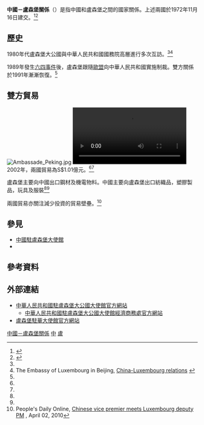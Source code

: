{{not|中華民國與盧森堡關係}}
{{Dablink|關於其他「中」字國家與「盧」字國家的外交關係，詳見'''[[中盧關係|中盧關係 (消歧義)]]'''。}}

{{Infobox Bilateral relations|中國－盧森堡|People's Republic of China|Luxembourg|map=China Luxembourg Locator.svg|envoytitle1=[[中國駐盧森堡大使列表|大使]]|envoy1=[[]]|envoytitle2=[[盧森堡駐華大使列表]]|envoy2=[[俞博生|俞博生]]<ref>{{cite web |title = 驻华大使到任顺序及递交国书日期 |url = https://www.mfa.gov.cn/web/lbfw_673061/fgzl_673083/202201/t20220114_10495616.shtml |publisher = 中华人民共和国外交部 }}</ref>|mission1=[[中國駐盧森堡大使館|中國駐盧森堡大使館]]|mission2=[[盧森堡駐華大使館|盧森堡駐華大使館]]}}

'''中國－盧森堡關係'''（{{lang-lb|China-Lëtzebuerger Relatiounen}}）是指中國和盧森堡之間的國家關係。上述兩國於1972年11月16日建交。<ref name="mfa">{{Cite web |url=http://www.mfa.gov.cn/eng/wjb/zzjg/xos/gjlb/3326/t16973.htm |title=存档副本 |accessdate=2015-03-21 |archive-date=2012-03-08 |archive-url=https://web.archive.org/web/20120308161510/http://www.mfa.gov.cn/eng/wjb/zzjg/xos/gjlb/3326/t16973.htm |dead-url=no }}</ref><ref name="mfa2">{{Cite web |url=http://www.fmprc.gov.cn/eng/ziliao/3602/3604/t18014.htm |title=存档副本 |accessdate=2015-03-21 |archive-date=2012-03-10 |archive-url=https://web.archive.org/web/20120310055905/http://www.fmprc.gov.cn/eng/ziliao/3602/3604/t18014.htm |dead-url=no }}</ref>

== 歷史 ==
1980年代盧森堡大公國與中華人民共和國國務院高層進行多次互訪。<ref name="mfa"/><ref>The Embassy of Luxembourg in Beijing, [http://pekin.mae.lu/en/China-Luxembourg-relations China-Luxembourg relations] {{Wayback|url=http://pekin.mae.lu/en/China-Luxembourg-relations |date=20150525030118 }}</ref>

1989年發生[[六四事件|六四事件]]後，盧森堡跟隨[[歐盟|歐盟]]向中華人民共和國實施制裁。雙方關係於1991年漸漸恢復。<ref name="mfa"/>

== 雙方貿易 ==
[[File:Ambassade_Peking.jpg|thumb]]
[[File:2020年3月22日_价值超250万元医疗物资启程_“河南温暖”将抵达卢森堡.webm|2020年3月22日，价值超250万元医疗物资从河南启程抵达卢森堡]]
2002年，兩國貿易為S$1.01億元。<ref name="mfa"/><ref name="mfa2"/>

盧森堡主要向中國出口鋼材及機電物料。中國主要向盧森堡出口紡織品，塑膠製品，玩具及服裝<ref name="mfa"/><ref name="mfa2"/>

兩國貿易亦關注減少投資的貿易壁壘。<ref>People's Daily Online, [http://english.peopledaily.com.cn/90001/90776/90883/6939569.html Chinese vice premier meets Luxembourg deputy PM] {{Wayback|url=http://english.peopledaily.com.cn/90001/90776/90883/6939569.html |date=20121012151831 }}, April 02, 2010</ref>

== 參見 ==
{{Portal box|國際關係|中國|中華人民共和國|盧森堡|歐洲|image4=Flag of Luxembourg.svg}}
*[[中國駐盧森堡大使館|中國駐盧森堡大使館]]
*{{link-en|盧森堡外交|Foreign relations of Luxembourg}}

== 參考資料 ==
{{Reflist}}

== 外部連結 ==
* [http://lu.china-embassy.gov.cn/chn/ 中華人民共和國駐盧森堡大公國大使館官方網站]{{zh-hans icon}}{{de icon}}{{fr icon}}
** [http://be.mofcom.gov.cn/ 中華人民共和國駐盧森堡大公國大使館經濟商務處官方網站]{{zh-hans icon}}
* [http://pekin.mae.lu/cn 盧森堡駐華大使館官方網站]{{Wayback|url=http://pekin.mae.lu/cn |date=20150527104138 }}{{zh-hans icon}}{{en icon}}{{fr icon}}

{{中華人民共和國外交}}
{{盧森堡外交}}
{{DEFAULTSORT:中國－盧森堡關係}}
[[Category:中國－盧森堡關係|]]
[[Category:盧森堡雙邊關係|中]]
[[Category:中歐關係|盧]]